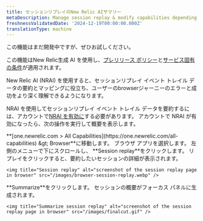 ```yaml
---
title: セッションリプレイのNew Relic AIサマリー
metaDescription: Manage session replay & modify capabilities depending on the role
freshnessValidatedDate: '2024-12-19T00:00:00.000Z'
translationType: machine
---
```


<Callout title="プレビュー">
  この機能はまだ開発中ですが、ぜひお試しください。

  この機能はNew Relic生成 AI を使用し、[プレリリース ポリシー](/docs/licenses/license-information/referenced-policies/new-relic-pre-release-policy)と[サービス固有の条件](https://newrelic.com/termsandconditions/service-specific)が適用されます。
</Callout>

New Relic AI (NRAI) を使用すると、セッションリプレイ イベント トレイル データの要約とマッピングに役立ち、ユーザーのbrowserジャーニーのエラーと成功をより深く理解できるようになります。

NRAI を使用してセッションリプレイ イベント トレイル データを要約するには、アカウントで[NRAI を有効に](/docs/agentic-ai/new-relic-ai/#enable)する必要があります。 アカウントで NRAI が有効になったら、次の操作を実行して概要を表示します。

<Steps>
  <Step>
    <DNT>**[one.newrelic.com &gt; All Capabilities](https://one.newrelic.com/all-capabilities) &amp;gt; Browser**</DNT>に移動します。
  </Step>

  <Step>
    ブラウザ アプリを選択します。
  </Step>

  <Step>
    左側のメニューで下にスクロールし、 <DNT>**Session replay**</DNT>をクリックします。
  </Step>

  <Step>
    リプレイをクリックすると、要約したいセッションの詳細が表示されます。

    <img title="Session replay" alt="screenshot of the session replay page in browser" src="/images/browser-session-replay.webp" />
  </Step>

  <Step>
    <DNT>**Summarize**</DNT>をクリックします。 セッションの概要がフォーカス パネルに生成されます。

    <img title="Summarize session replay" alt="screenshot of the session replay page in browser" src="/images/finalcut.gif" />
  </Step>
</Steps>